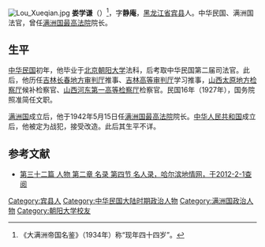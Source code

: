 [[File:Lou_Xueqian.jpg|thumb]]
'''娄学谦'''（{{bd|1891年||?|}}）<ref>《大满洲帝国名鉴》（1934年）称“现年四十四岁”。</ref>，字'''静庵'''，[[黑龙江省|黑龙江省]][[宾县|宾县]]人。中华民国、满洲国法官，曾任[[满洲国最高法院|满洲国最高法院]]院长。

==生平==
[[中华民国|中华民国]]初年，他毕业于[[北京|北京]][[朝阳大学|朝阳大学]]法科，后考取中华民国第二届司法官。此后，他历任[[吉林长春地方审判厅|吉林长春地方审判厅]]推事、[[吉林高等审判厅|吉林高等审判厅]]学习推事，[[山西太原地方检察厅|山西太原地方检察厅]]候补检察官、[[山西河东第一高等检察厅|山西河东第一高等检察厅]]检察官。民国16年（1927年），国务院照准简任文职。

[[满洲国|满洲国]]成立后，他于1942年5月15日任[[满洲国最高法院|满洲国最高法院]]院长。[[中华人民共和国|中华人民共和国]]成立后，他被定为战犯，接受改造。此后其生平不详。

==参考文献==
{{reflist}}
*[http://218.10.232.41:8080/was40/print?record=607&channelid=27393&back=-6 第三十二篇 人物 第二章 名录 第四节 名人录，哈尔滨地情网，于2012-2-1查阅]

{{DEFAULTSORT:Lou娄}}
[[Category:宾县人|Category:宾县人]]
[[Category:中华民国大陆时期政治人物|Category:中华民国大陆时期政治人物]]
[[Category:满洲国政治人物|Category:满洲国政治人物]]
[[Category:朝阳大学校友|Category:朝阳大学校友]]